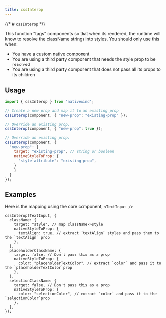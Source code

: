 ```yaml
---
title: cssInterop
---
```


{/* # `cssInterop` */}

This function "tags" components so that when its rendered, the runtime will know to resolve the className strings into styles. You should only use this when:

- You have a custom native component
- You are using a third party component that needs the style prop to be resolved
- You are using a third party component that does not pass all its props to its children

## Usage

```jsx
import { cssInterop } from 'nativewind';

// Create a new prop and map it to an existing prop
cssInterop(component, { "new-prop": "existing-prop" });

// Override an existing prop.
cssInterop(component, { "new-prop": true });

// Override an existing prop.
cssInterop(component, {
  "new-prop": {
    target: "existing-prop", // string or boolean
    nativeStyleToProp: {
      "style-attribute": "existing-prop",
    }
    }
  }
});
```

## Examples

Here is the mapping using the core component, `<TextInput />`

```tsx
cssInterop(TextInput, {
  className: {
    target: "style", // map className->style
    nativeStyleToProp: {
      textAlign: true, // extract `textAlign` styles and pass them to the `textAlign` prop
    },
  },
  placeholderClassName: {
    target: false, // Don't pass this as a prop
    nativeStyleToProp: {
      color: "placeholderTextColor", // extract `color` and pass it to the `placeholderTextColor`prop
    },
  },
  selectionClassName: {
    target: false, // Don't pass this as a prop
    nativeStyleToProp: {
      color: "selectionColor", // extract `color` and pass it to the `selectionColor`prop
    },
  },
});
```
